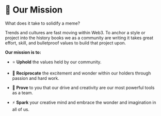 
# 🚀 Our Mission

What does it take to solidify a meme?

Trends and cultures are fast moving within Web3. To anchor a style or project into the history books we as a community are writing it takes great effort, skill, and bulletproof values to build that project upon.

**Our mission is to:**

* ⭐ **Uphold** the values held by our community.

* 🔁 **Reciprocate** the excitement and wonder within our holders through passion and hard work.

* 🎨 **Prove** to you that our drive and creativity are our most powerful tools as a team.

* ⚡ **Spark** your creative mind and embrace the wonder and imagination in all of us.
